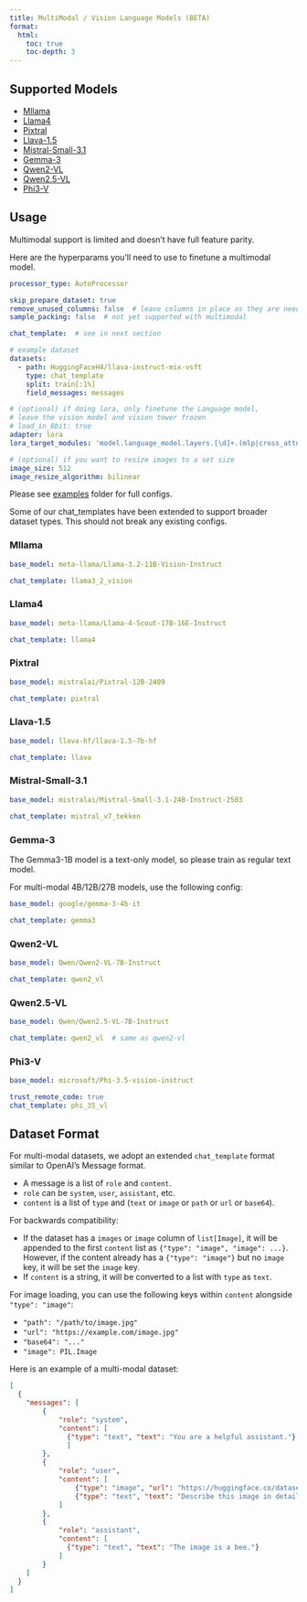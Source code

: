 ```yaml
---
title: MultiModal / Vision Language Models (BETA)
format:
  html:
    toc: true
    toc-depth: 3
---
```


## Supported Models

- [Mllama](#sec-mllama)
- [Llama4](#sec-llama4)
- [Pixtral](#sec-pixtral)
- [Llava-1.5](#sec-llava-15)
- [Mistral-Small-3.1](#sec-mistral-small-31)
- [Gemma-3](#sec-gemma-3)
- [Qwen2-VL](#sec-qwen2-vl)
- [Qwen2.5-VL](#sec-qwen25-vl)
- [Phi3-V](#sec-phi3-v)

## Usage

Multimodal support is limited and doesn't have full feature parity.

Here are the hyperparams you'll need to use to finetune a multimodal model.

```yaml
processor_type: AutoProcessor

skip_prepare_dataset: true
remove_unused_columns: false  # leave columns in place as they are needed to handle image embeddings during training
sample_packing: false  # not yet supported with multimodal

chat_template:  # see in next section

# example dataset
datasets:
  - path: HuggingFaceH4/llava-instruct-mix-vsft
    type: chat_template
    split: train[:1%]
    field_messages: messages

# (optional) if doing lora, only finetune the Language model,
# leave the vision model and vision tower frozen
# load_in_8bit: true
adapter: lora
lora_target_modules: 'model.language_model.layers.[\d]+.(mlp|cross_attn|self_attn).(up|down|gate|q|k|v|o)_proj'

# (optional) if you want to resize images to a set size
image_size: 512
image_resize_algorithm: bilinear
```

Please see [examples](https://github.com/axolotl-ai/axolotl/tree/main/examples) folder for full configs.

::: {.callout-warning}
Some of our chat_templates have been extended to support broader dataset types. This should not break any existing configs.
:::

### Mllama {#sec-mllama}

```yaml
base_model: meta-llama/Llama-3.2-11B-Vision-Instruct

chat_template: llama3_2_vision
```

### Llama4 {#sec-llama4}

```yaml
base_model: meta-llama/Llama-4-Scout-17B-16E-Instruct

chat_template: llama4
```

### Pixtral {#sec-pixtral}

```yaml
base_model: mistralai/Pixtral-12B-2409

chat_template: pixtral
```

### Llava-1.5 {#sec-llava-15}

```yaml
base_model: llava-hf/llava-1.5-7b-hf

chat_template: llava
```

### Mistral-Small-3.1 {#sec-mistral-small-31}

```yaml
base_model: mistralai/Mistral-Small-3.1-24B-Instruct-2503

chat_template: mistral_v7_tekken
```

### Gemma-3 {#sec-gemma-3}

::: {.callout-tip}
The Gemma3-1B model is a text-only model, so please train as regular text model.
:::

For multi-modal 4B/12B/27B models, use the following config:

```yaml
base_model: google/gemma-3-4b-it

chat_template: gemma3
```

### Qwen2-VL {#sec-qwen2-vl}

```yaml
base_model: Qwen/Qwen2-VL-7B-Instruct

chat_template: qwen2_vl
```

### Qwen2.5-VL {#sec-qwen25-vl}

```yaml
base_model: Qwen/Qwen2.5-VL-7B-Instruct

chat_template: qwen2_vl  # same as qwen2-vl
```

### Phi3-V {#sec-phi3-v}

```yaml
base_model: microsoft/Phi-3.5-vision-instruct

trust_remote_code: true
chat_template: phi_35_vl
```

## Dataset Format

For multi-modal datasets, we adopt an extended `chat_template` format similar to OpenAI's Message format.

- A message is a list of `role` and `content`.
- `role` can be `system`, `user`, `assistant`, etc.
- `content` is a list of `type` and (`text` or `image` or `path` or `url` or `base64`).

::: {.callout-note}
For backwards compatibility:

- If the dataset has a `images` or `image` column of `list[Image]`, it will be appended to the first `content` list as `{"type": "image", "image": ...}`. However, if the content already has a `{"type": "image"}` but no `image` key, it will be set the `image` key.
- If `content` is a string, it will be converted to a list with `type` as `text`.
:::

::: {.callout-tip}
For image loading, you can use the following keys within `content` alongside `"type": "image"`:

- `"path": "/path/to/image.jpg"`
- `"url": "https://example.com/image.jpg"`
- `"base64": "..."`
- `"image": PIL.Image`
:::

Here is an example of a multi-modal dataset:
```json
[
  {
    "messages": [
        {
            "role": "system",
            "content": [
              {"type": "text", "text": "You are a helpful assistant."}
              ]
        },
        {
            "role": "user",
            "content": [
                {"type": "image", "url": "https://huggingface.co/datasets/huggingface/documentation-images/resolve/main/bee.jpg"},
                {"type": "text", "text": "Describe this image in detail."}
            ]
        },
        {
            "role": "assistant",
            "content": [
              {"type": "text", "text": "The image is a bee."}
            ]
        }
    ]
  }
]
```
